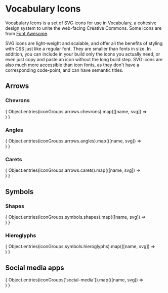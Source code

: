 
<Meta title="Fonts/Vocabulary Icons"/>

# Vocabulary Icons

Vocabulary Icons is a set of SVG icons for use in Vocabulary, a cohesive design system to unite the web-facing
Creative Commons. Some icons are from  [Font Awesome](https://fontawesome.com).

SVG icons are light-weight and scalable, and offer all the benefits of styling with CSS just like a regular font.
They are smaller than fonts in size. In addition, you can include in your build only the icons you actually need,
or even just copy and paste an icon without the long build step. SVG icons are also much more accessible than icon
fonts, as they don't have a corresponding code-point, and can have semantic titles.

## Arrows

### Chevrons

<IconGallery>
  {
    Object.entries(iconGroups.arrows.chevrons).map(([name, svg]) => <IconItem key={name} name={name}>
      <div style={{ height:'16px', width: '16px' }} dangerouslySetInnerHTML={{ __html: svg }} />
    </IconItem>)
  }
</IconGallery>

### Angles

<IconGallery>
  {
    Object.entries(iconGroups.arrows.angles).map(([name, svg]) => <IconItem key={name} name={name}>
      <div style={{ height:'16px', width: '16px' }} dangerouslySetInnerHTML={{ __html: svg }} />
    </IconItem>)
  }
</IconGallery>

### Carets

<IconGallery>
  {
    Object.entries(iconGroups.arrows.carets).map(([name, svg]) => <IconItem key={name} name={name}>
      <div style={{ height:'16px', width: '16px' }} dangerouslySetInnerHTML={{ __html: svg }} />
    </IconItem>)
  }
</IconGallery>

## Symbols

### Shapes

<IconGallery>
  {
    Object.entries(iconGroups.symbols.shapes).map(([name, svg]) => <IconItem key={name} name={name}>
      <div style={{ height:'16px', width: '16px' }} dangerouslySetInnerHTML={{ __html: svg }} />
    </IconItem>)
  }
</IconGallery>

### Hieroglyphs

<IconGallery>
  {
    Object.entries(iconGroups.symbols.hieroglyphs).map(([name, svg]) => <IconItem key={name} name={name}>
      <div style={{ height:'16px', width: '16px' }} dangerouslySetInnerHTML={{ __html: svg }} />
    </IconItem>)
  }
</IconGallery>

## Social media apps

<IconGallery>
  {
    Object.entries(iconGroups['social-media']).map(([name, svg]) => <IconItem key={name} name={name}>
      <div style={{ height:'16px', width: '16px' }} dangerouslySetInnerHTML={{ __html: svg }} />
    </IconItem>)
  }
</IconGallery>
